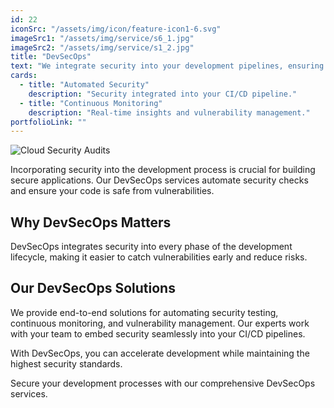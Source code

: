 ```yaml
---
id: 22
iconSrc: "/assets/img/icon/feature-icon1-6.svg"
imageSrc1: "/assets/img/service/s6_1.jpg"
imageSrc2: "/assets/img/service/s1_2.jpg"
title: "DevSecOps"
text: "We integrate security into your development pipelines, ensuring secure software delivery."
cards:
  - title: "Automated Security"
    description: "Security integrated into your CI/CD pipeline."
  - title: "Continuous Monitoring"
    description: "Real-time insights and vulnerability management."
portfolioLink: ""
---
```


![Cloud Security Audits](/assets/img/service/s6_1.jpg)

Incorporating security into the development process is crucial for building secure applications. Our DevSecOps services automate security checks and ensure your code is safe from vulnerabilities.

## Why DevSecOps Matters

DevSecOps integrates security into every phase of the development lifecycle, making it easier to catch vulnerabilities early and reduce risks.

## Our DevSecOps Solutions

We provide end-to-end solutions for automating security testing, continuous monitoring, and vulnerability management. Our experts work with your team to embed security seamlessly into your CI/CD pipelines.

With DevSecOps, you can accelerate development while maintaining the highest security standards.

Secure your development processes with our comprehensive DevSecOps services.
